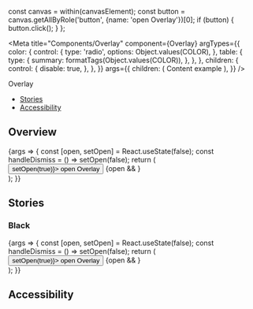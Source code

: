 
  const canvas = within(canvasElement);
  const button = canvas.getAllByRole('button', {name: 'open Overlay'})[0];
  if (button) {
    button.click();
  }
};

<Meta
  title="Components/Overlay"
  component={Overlay}
  argTypes={{
    color: {
      control: {
        type: 'radio',
        options: Object.values(COLOR),
      },
      table: {
        type: {
          summary: formatTags(Object.values(COLOR)),
        },
      },
    },
    children: {
      control: {
        disable: true,
      },
    },
  }}
  args={{
    children: (
      <Flex fullHeight alignItems="center">
        <Box color="white">Content example</Box>
      </Flex>
    ),
  }}
/>

<PageHeader>Overlay</PageHeader>

- [Stories](#stories)
- [Accessibility](#accessibility)

## Overview

<Canvas>
  <Story name="Default" play={play}>
    {args => {
      const [open, setOpen] = React.useState(false);
      const handleDismiss = () => setOpen(false);
      return (
        <div>
          <Button type="solid-indigo" onClick={() => setOpen(true)}>
            open Overlay
          </Button>
          {open && <Overlay {...args} onClick={handleDismiss} />}
        </div>
      );
    }}
  </Story>
</Canvas>

<ArgsTable story="Default" />

## Stories

### Black

<Canvas>
  <Story name="Black" args={{color: 'black'}}>
    {args => {
      const [open, setOpen] = React.useState(false);
      const handleDismiss = () => setOpen(false);
      return (
        <div>
          <Button type="solid-indigo" onClick={() => setOpen(true)}>
            open Overlay
          </Button>
          {open && <Overlay {...args} onClick={handleDismiss} />}
        </div>
      );
    }}
  </Story>
</Canvas>

## Accessibility

<OverlayA11y />

